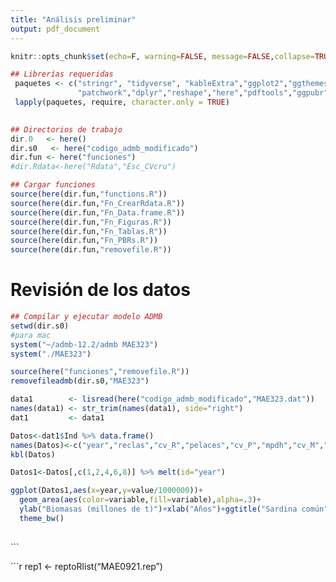 ```yaml
---
title: "Análisis preliminar"
output: pdf_document
---
```



```r
knitr::opts_chunk$set(echo=F, warning=FALSE, message=FALSE,collapse=TRUE,fig.align="center",fig.pos="h!")
```


```r
## Librerías requeridas
 paquetes <- c("stringr", "tidyverse", "kableExtra","ggplot2","ggthemes",
               "patchwork","dplyr","reshape","here","pdftools","ggpubr","tidyr")
 lapply(paquetes, require, character.only = TRUE)
 
```


```r
## Directorios de trabajo
dir.0   <- here() 
dir.s0   <- here("codigo_admb_modificado") 
dir.fun <- here("funciones") 
#dir.Rdata<-here("Rdata","Esc_CVcru")

```


```r
## Cargar funciones
source(here(dir.fun,"functions.R")) 
source(here(dir.fun,"Fn_CrearRdata.R"))
source(here(dir.fun,"Fn_Data.frame.R"))
source(here(dir.fun,"Fn_Figuras.R"))
source(here(dir.fun,"Fn_Tablas.R"))
source(here(dir.fun,"Fn_PBRs.R")) 
source(here(dir.fun,"removefile.R"))										   									
```

# Revisión de los datos

```r
## Compilar y ejecutar modelo ADMB
setwd(dir.s0)
#para mac
system("~/admb-12.2/admb MAE323")
system("./MAE323")

source(here("funciones","removefile.R"))
removefileadmb(dir.s0,"MAE323") 

```

```r
data1        <- lisread(here("codigo_admb_modificado","MAE323.dat")) 
names(data1) <- str_trim(names(data1), side="right")
dat1         <- data1
```

```r
Datos<-dat1$Ind %>% data.frame()
names(Datos)<-c("year","reclas","cv_R","pelaces","cv_P","mpdh","cv_M","desembarque","cv_D")
kbl(Datos)
```



```r
Datos1<-Datos[,c(1,2,4,6,8)] %>% melt(id="year")

ggplot(Datos1,aes(x=year,y=value/1000000))+
  geom_area(aes(color=variable,fill=variable),alpha=.3)+
  ylab("Biomasas (millones de t)")+xlab("Años")+ggtitle("Sardina común")+
  theme_bw()
  

 ```
```


```r
rep1         <- reptoRlist("MAE0921.rep")